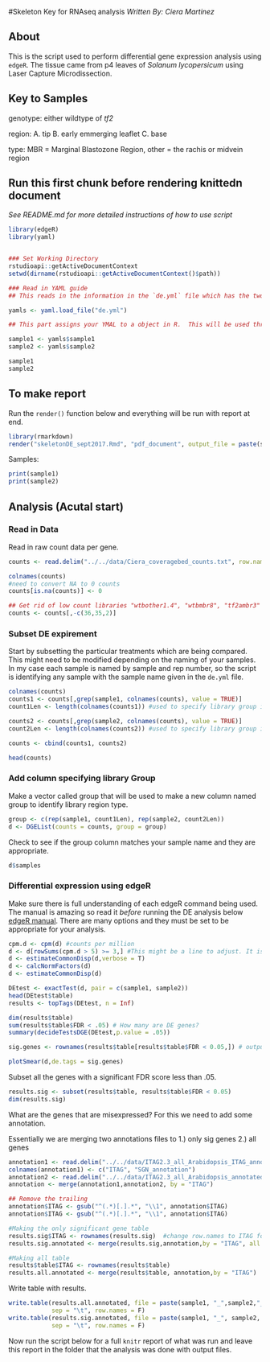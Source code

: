 #Skeleton Key for RNAseq analysis
*Written By: Ciera Martinez*

## About 

This is the script used to perform differential gene expression analysis using `edgeR`.  The tissue came from p4 leaves of *Solanum lycopersicum* using Laser Capture Microdissection. 

## Key to Samples

genotype: either wildtype of *tf2*

region: A. tip B. early emmerging leaflet C. base

type: MBR = Marginal Blastozone Region, other = the rachis or midvein region

## Run this first chunk before rendering knittedn document

*See README.md for more detailed instructions of how to use script*

```r
library(edgeR)
library(yaml)


### Set Working Directory
rstudioapi::getActiveDocumentContext
setwd(dirname(rstudioapi::getActiveDocumentContext()$path))

### Read in YAML guide
## This reads in the information in the `de.yml` file which has the two names of the samples you are interested in comparing. 

yamls <- yaml.load_file("de.yml")

## This part assigns your YMAL to a object in R.  This will be used throughout the script to specify which sample types you are comparing. 

sample1 <- yamls$sample1
sample2 <- yamls$sample2

sample1
sample2
```

## To make report

Run the `render()` function below and everything will be run with report at end.

```r
library(rmarkdown)
render("skeletonDE_sept2017.Rmd", "pdf_document", output_file = paste(sample1,"_",sample2,"_","DE.pdf",sep=""))
```  

Samples:
```r
print(sample1)
print(sample2)
```

## Analysis (Acutal start)


### Read in Data
Read in raw count data per gene.

```r
counts <- read.delim("../../data/Ciera_coveragebed_counts.txt", row.names = 1)

colnames(counts)
#need to convert NA to 0 counts
counts[is.na(counts)] <- 0

## Get rid of low count libraries "wtbother1.4", "wtbmbr8", "tf2ambr3"
counts <- counts[,-c(36,35,2)]
```

### Subset DE expirement

Start by subsetting the particular treatments which are being compared. This might need to be modified depending on the naming of your samples.  In my case each sample is named by sample and rep number, so the script is identifying any sample with the sample name given in the `de.yml` file. 

```r
colnames(counts)
counts1 <- counts[,grep(sample1, colnames(counts), value = TRUE)]
count1Len <- length(colnames(counts1)) #used to specify library group in next step.

counts2 <- counts[,grep(sample2, colnames(counts), value = TRUE)]
count2Len <- length(colnames(counts2)) #used to specify library group in next step. 

counts <- cbind(counts1, counts2)

head(counts)
```

### Add column specifying library Group

Make a vector called group that will be used to make a new column named group to identify library region type. 

```r
group <- c(rep(sample1, count1Len), rep(sample2, count2Len))
d <- DGEList(counts = counts, group = group)
```

Check to see if the group column matches your sample name and they are appropriate.

```r
d$samples
```

### Differential expression using edgeR

Make sure there is full understanding of each edgeR command being used. The manual is amazing so read it *before* running the DE analysis below  [edgeR manual](http://www.bioconductor.org/packages/release/bioc/vignettes/edgeR/inst/doc/edgeRUsersGuide.pdf). There are many options and they must be set to be appropriate for your analysis. 

```r
cpm.d <- cpm(d) #counts per million
d <- d[rowSums(cpm.d > 5) >= 3,] #This might be a line to adjust. It is removing genes with low counts. 
d <- estimateCommonDisp(d,verbose = T) 
d <- calcNormFactors(d)
d <- estimateCommonDisp(d)

DEtest <- exactTest(d, pair = c(sample1, sample2))
head(DEtest$table)
results <- topTags(DEtest, n = Inf)

dim(results$table)
sum(results$table$FDR < .05) # How many are DE genes?
summary(decideTestsDGE(DEtest,p.value = .05))

sig.genes <- rownames(results$table[results$table$FDR < 0.05,]) # outputs just significant gene names

plotSmear(d,de.tags = sig.genes)
```

Subset all the genes with a significant FDR score less than .05.  

```r
results.sig <- subset(results$table, results$table$FDR < 0.05)
dim(results.sig)
```

What are the genes that are misexpressed?
For this we need to add some annotation.

Essentially we are merging two annotations files to 1.) only sig genes 2.) all genes
```r
annotation1 <- read.delim("../../data/ITAG2.3_all_Arabidopsis_ITAG_annotations.tsv", header = FALSE)  # Changed to the SGN human readable annotation
colnames(annotation1) <- c("ITAG", "SGN_annotation")
annotation2 <- read.delim("../../data/ITAG2.3_all_Arabidopsis_annotated.tsv")
annotation <- merge(annotation1,annotation2, by = "ITAG")

## Remove the trailing
annotation$ITAG <- gsub("^(.*)[.].*", "\\1", annotation$ITAG)
annotation$ITAG <- gsub("^(.*)[.].*", "\\1", annotation$ITAG)

#Making the only significant gene table
results.sig$ITAG <- rownames(results.sig)  #change row.names to ITAG for merging
results.sig.annotated <- merge(results.sig,annotation,by = "ITAG", all.x = TRUE) #This is merging only sig genes

#Making all table
results$table$ITAG <- rownames(results$table)
results.all.annotated <- merge(results$table, annotation,by = "ITAG")
```

Write table with results. 

```r
write.table(results.all.annotated, file = paste(sample1, "_",sample2,"_", "DE_all.txt",sep = ""), 
            sep = "\t", row.names = F)
write.table(results.sig.annotated, file = paste(sample1, "_", sample2, "_", "DE_sig.txt", sep = ""), 
            sep = "\t", row.names = F)
```

Now run the script below for a full `knitr` report of what was run and leave this report in the folder that the analysis was done with output files. 



